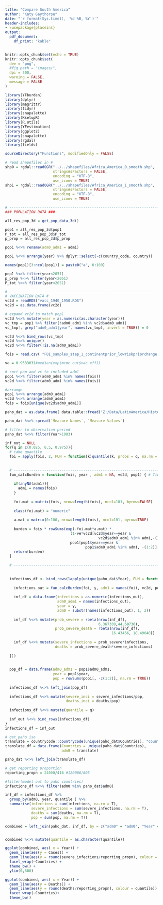 ```yaml
---
title: "Compare South America"
author: "Katy Gaythorpe"
date: "`r format(Sys.time(), '%d %B, %Y')`"
header-includes: 
- \usepackage{placeins}
output: 
  pdf_document:
    df_print: "kable"
---
```


```r
knitr::opts_chunk$set(echo = TRUE)
knitr::opts_chunk$set(
  dev = "png",
  #fig.path = "images/",
  dpi = 300,
  warning = FALSE,
  message = FALSE
)
```

```r
library(YFburden)
library(dplyr)
library(magrittr)
library(tidyr)
library(snapalette)
library(KsetupR)
library(R.utils)
library(YFestimation)
library(ggplot2)
library(snapalette)
library(rgdal)
library(fields)

sourceDirectory("Functions", modifiedOnly = FALSE)

# read shapefiles in #
shp0 = rgdal::readOGR("../../shapefiles/Africa_America_0_smooth.shp",
                      stringsAsFactors = FALSE,
                      encoding = "UTF-8",
                      use_iconv = TRUE)
shp1 = rgdal::readOGR("../../shapefiles/Africa_America_1_smooth.shp",
                      stringsAsFactors = FALSE,
                      encoding = "UTF-8",
                      use_iconv = TRUE)

```


```r

# ---------------------------------------------------------------------------
### POPULATION DATA ###

all_res_pop_3d = get_pop_data_3d() 

pop1 = all_res_pop_3d$pop1                                      
P_tot = all_res_pop_3d$P_tot                               
p_prop = all_res_pop_3d$p_prop                                  

pop1 %<>% rename(adm0_adm1 = adm1)

pop1 %<>% arrange(year) %>% dplyr::select(-c(country_code, country))

names(pop1)[3:ncol(pop1)] = paste0("a", 0:100)

pop1 %<>% filter(year<2051)
p_prop %<>% filter(year<2051)
P_tot %<>% filter(year<2051)

# ---------------------------------------------------------------------------
# VACCINATION DATA #
vc2d = readRDS("vacc_1940_1950.RDS")
vc2d = as.data.frame(vc2d)

# expand vc2d to match pop1
vc2d %<>% mutate(year = as.numeric(as.character(year)))
vc_tmp = pop1 %>% filter(!adm0_adm1 %in% vc2d$adm0_adm1)
vc_tmp[, grep("adm0_adm1|year", names(vc_tmp), invert = TRUE)] = 0

vc2d %<>% bind_rows(vc_tmp)
vc2d %<>% unique()
vc2d %<>% filter(!is.na(adm0_adm1))

```


```r


fois = read.csv( "FOI_samples_step_1_continentprior_lowriskpriorchange.csv", stringsAsFactors = FALSE)

ve = 0.9533031#median(exp(mcmc_out$vac_eff))

# sort pop and vc to included adm1
pop1 %<>% filter(adm0_adm1 %in% names(fois))
vc2d %<>% filter(adm0_adm1 %in% names(fois))

#arrange
pop1 %<>% arrange(adm0_adm1)
vc2d %<>% arrange(adm0_adm1)
fois = fois[unique(vc2d$adm0_adm1)]


```

```r

paho_dat = as.data.frame( data.table::fread("Z:/Data/LatinAmerica/Historic_data.csv", stringsAsFactors = FALSE))

paho_dat %<>% spread(`Measure Names`, `Measure Values`)

# filter to observation period
paho_dat %<>% filter(Year>1983)
```


```r
inf_out = NULL
for(q in c(0.025, 0.5, 0.975)){
  # take quantile
  foi = apply(fois, 2, FUN = function(k)quantile(k, probs = q, na.rm = TRUE))
  
  
  # ---------------------------------------------------------------------------
  fun_calcBurden = function(fois, year , adm1 = NA, vc2d, pop1) { # Tini's burden function
    
    if(anyNA(adm1)){
      adm1 = names(fois)
    }
    
    foi.mat = matrix(fois, nrow=length(fois), ncol=101, byrow=FALSE)
    
    class(foi.mat) = "numeric"
    
    a.mat = matrix(0:100, nrow=length(fois), ncol=101, byrow=TRUE)
    
    burden = fois * rowSums(exp(-foi.mat*a.mat) * 
                              (1-ve*vc2d[vc2d$year==year & 
                                           vc2d$adm0_adm1 %in% adm1,-(1:3)]) *
                              pop1[pop1$year==year & 
                                     pop1$adm0_adm1 %in% adm1, -(1:2)], na.rm=TRUE)
    return(burden)
  }
  
  # ---------------------------------------------------------------------------
  
  
  infections_df <- bind_rows(lapply(unique(paho_dat$Year), FUN = function(y) {
    
    infections_out = fun_calcBurden(foi, y, adm1 = names(foi), vc2d, pop1) 
    
    inf_df = data.frame(infections = as.numeric(infections_out),
                        adm0_adm1 = names(infections_out),
                        year = y,
                        adm0 = substr(names(infections_out), 1, 3))
    
    inf_df %<>% mutate(prob_severe = rbeta(nrow(inf_df),
                                           6.367309,44.60736),
                       prob_severe_death = rbeta(nrow(inf_df),
                                                 16.43466, 18.49048))
    
    inf_df %<>% mutate(severe_infections = prob_severe*infections,
                       deaths = prob_severe_death*severe_infections)
    
  }))
  
  
  pop_df = data.frame(adm0_adm1 = pop1$adm0_adm1,
                      year = pop1$year,
                      pop = rowSums(pop1[, -c(1:2)], na.rm = TRUE))
  
  infections_df %<>% left_join(pop_df)
  
  infections_df %<>% mutate(severe_inci = severe_infections/pop,
                            deaths_inci = deaths/pop)
  
  infections_df %<>% mutate(quantile = q)
  
  inf_out %<>% bind_rows(infections_df)
}
infections_df = inf_out

```

```r
# get paho iso
translate = countrycode::countrycode(unique(paho_dat$Countries), "country.name", "iso3c")
translate_df = data.frame(Countries = unique(paho_dat$Countries),
                          adm0 = translate)

paho_dat %<>% left_join(translate_df)

# get reporting proportion
reporting_propn = 24000/416 #120000/805

#filter(model out to paho countries)
infections_df %<>% filter(adm0 %in% paho_dat$adm0)

```


```r

inf_df = infections_df %>% 
  group_by(adm0, year, quantile ) %>% 
  summarise(infections = sum(infections, na.rm = T),
            severe_infections = sum(severe_infections, na.rm = T),
            deaths = sum(deaths, na.rm = T),
            pop = sum(pop, na.rm = T))

combined = left_join(paho_dat, inf_df, by = c("adm0" = "adm0", "Year" = "year"))


combined %<>% mutate(quantile = as.character(quantile))

```

```r

ggplot(combined, aes( x = Year)) + 
  geom_line(aes(y = Cases)) +
  geom_line(aes(y = round(severe_infections/reporting_propn), colour = quantile)) +
  facet_wrap(~Countries) + 
  theme_bw() +
  ylim(0,500)
```

```r

ggplot(combined, aes( x = Year)) + 
  geom_line(aes(y = Deaths)) +
  geom_line(aes(y = round(deaths/reporting_propn), colour = quantile)) +
  facet_wrap(~Countries)+ 
  theme_bw()
```

